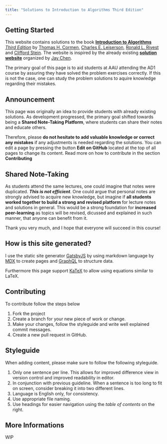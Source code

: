 ```yaml
---
title: "Solutions to Introduction to Algorithms Third Edition"
---
```


## Getting Started

This website contains solutions to the book [**Introduction to Algorithms** _Third Edition_](https://mitpress.mit.edu/books/introduction-algorithms-third-edition)
by [Thomas H. Cormen](https://mitpress.mit.edu/contributors/thomas-h-cormen), [Charles E. Leiserson](https://mitpress.mit.edu/contributors/charles-e-leiserson),
[Ronald L. Rivest](https://mitpress.mit.edu/contributors/ronald-l-rivest) and [Clifford Stein](https://mitpress.mit.edu/contributors/clifford-stein).
The website is inspired by the already existing **[solution website](https://walkccc.github.io/CLRS/)** organized by [Jay Chen](https://github.com/walkccc).

The primary goal of this page is to aid students at AAU attending the AD1 course by assuring they have solved the problem exercises correctly.
If this is not the case, one can study the problem solutions to aquire knowledge regarding their mistakes.

## Announcement

This page was originally an idea to provide students with already existing solutions.
As development progressed, the primary goal shifted towards being a **Shared Note-Taking Platform**, where students can share their notes and educate others.

Therefore, please **do not hesitate to add valuable knowledge or correct any mistakes** if any adjustments is needed regarding the solutions.
You can edit a page by pressing the button **Edit on GitHub** located at the top of all pages to change its content.
Read more on how to contribute in the section **Contributing**

## Shared Note-Taking

As students attend the same lectures, one could imagine that notes were duplicated.
_**This is not efficient**_.
One could argue that personal notes are strongly advised to acquire new knowledge,
but imagine if **all students worked together to build a strong and revised platform** for lecture notes and solutions in general.
This would be a strong foundation for **increased peer-learning** as topics will be revised, dicussed and explained in such manner, that anyone can benefit from it.

Thank you very much, and I hope that everyone will succeed in this course!

## How is this site generated?

I use the static site generator [GatsbyJS](https://www.gatsbyjs.org/) by using markdown language by [MDX](https://www.gatsbyjs.org/packages/gatsby-plugin-mdx/)
to create pages and [GraphQL](https://graphql.org/) to structure data.

Furthermore this page support [KaTeX](https://www.gatsbyjs.org/packages/gatsby-remark-katex/) to allow using equations similar to LaTeX.

## Contributing

To contribute follow the steps below

1. Fork the project
1. Create a branch for your new piece of work or change.
1. Make your changes, follow the styleguide and write well explained commit messages.
1. Create a new pull request in GitHub.

## Styleguide

When adding content, please make sure to follow the following styleguide.

1. Only one sentence per line.
   This allows for improved difference view in version control and improved readability in editor.
1. In conjunction with previous guideline.
   When a sentence is too long to fit on screen, consider breaking it into two different lines.
1. Language is English only, for consistency.
1. Use appropriate file naming.
1. Use headings for easier navigation using the _table of contents_ on the right.

## More Informations

WIP
